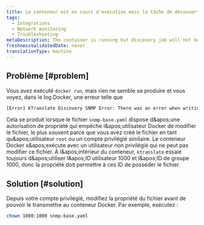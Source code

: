 ```yaml
---
title: Le conteneur est en cours d'exécution mais la tâche de découverte ne démarre pas
tags:
  - Integrations
  - Network monitoring
  - Troubleshooting
metaDescription: The container is running but discovery job will not begin
freshnessValidatedDate: never
translationType: machine
---
```


## Problème [#problem]

Vous avez exécuté `docker run`, mais rien ne semble se produire et vous voyez, dans le log Docker, une erreur telle que

```bash
[Error] KTranslate Discovery SNMP Error: There was an error when writing the /snmp-base.yaml SNMP configuration file: chtimes /snmp-base.yaml: operation not permitted.
```

Cela se produit lorsque le fichier `snmp-base.yaml` dispose d&amp;apos;une autorisation de propriété qui empêche l&amp;apos;utilisateur Docker de modifier le fichier, le plus souvent parce que vous avez créé le fichier en tant qu&amp;apos;utilisateur `root` ou un compte privilégié similaire. Le conteneur Docker s&amp;apos;exécute avec un utilisateur non privilégié qui ne peut pas modifier ce fichier. À l&amp;apos;intérieur du conteneur, `ktranslate` essaie toujours d&amp;apos;utiliser l&amp;apos;ID utilisateur 1000 et l&amp;apos;ID de groupe 1000, donc la propriété doit permettre à ces ID de posséder le fichier.

## Solution [#solution]

Depuis votre compte privilégié, modifiez la propriété du fichier avant de pouvoir le transmettre au conteneur Docker. Par exemple, exécutez :

```bash
chown 1000:1000 snmp-base.yaml
```